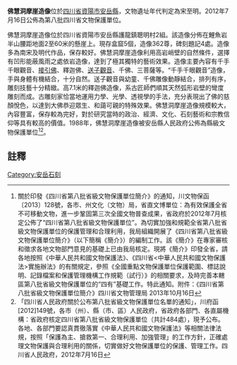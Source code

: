 {{msg:四川省文物保護單位
|名稱 = 佛慧洞摩崖造像
|編號 = 370
|圖片 = 
|級別 = S8
|分類 = 
|時代 = [[宋代|宋代]]至[[明代|明代]]
|地点 = [[四川省|四川省]][[資陽市|資陽市]][[安岳縣|安岳縣]]
|坐標 =
|登錄 = 2012年7月16日
}}
'''佛慧洞摩崖造像'''位於[[四川省|四川省]][[資陽市|資陽市]][[安岳縣|安岳縣]]，文物遺址年代判定為宋至明。2012年7月16日公佈為第八批四川省文物保護單位。

佛慧洞摩崖造像位於四川省資陽市安岳縣護龍鎮聰明村2組。該造像分佈在鯉魚岩半山腰距地面2至60米的懸崖上。現存盒窟5個，造像362尊，碑刻題記4處。造像多為南宋及明代作品，保存較好。佛慧洞摩崖造像利用高岩峭壁的自然條件，選擇有凹形能蔽風雨之處依岩造像，達到了極其獨特的藝術效果。造像主要內容有千手千眼觀音、[[接引佛|接引佛]]、釋迦佛、[[送子觀音|送子觀音]]、千佛、三菩薩等。“千手千眼觀音”造像，手與身體有機結合，十分自然。送子觀音與幼童、千佛雕像動靜結合，排列有序，雕刻技藝十分精緻。高7.1米的釋迦佛造像，系古匠師們順其天然弧形岩壁的彎度雕刻而成。古雕刻家恰當地運用力學、光學、透視學的手法，充分表現出了佛的慈顏悅色，以達到大佛恭迎眾生、和藹可親的特殊效果。佛慧洞摩崖造像規模較大，內容豐富，保存較為完好，對於研究當時的政治、經濟、文化、石刻藝術和宗教信仰等具有較高的價值。1988年，佛慧洞摩崖造像被安岳縣人民政府公佈為縣級文物保護單位<ref>關於印發《四川省第八批省級文物保護單位簡介》的通知，川文物保函〔2013〕128號，各市、州文化（文物）局，省直文博單位：為有效保護全省不可移動文物，進一步鞏固第三次全國文物普查成果，省政府於2012年7月核定公佈了“四川省第八批省級文物保護單位”。為切實加強和規範全省第八批省級文物保護單位的保護管理和合理利用，我局組織開展了《四川省第八批省級文物保護單位簡介》（以下簡稱《簡介》）的編制工作。該《簡介》在專家審核和徵求各地文物部門意見的基礎上已由我局核定。現將《簡介》印發全省，請各地按照《中華人民共和國文物保護法》、《四川省<中華人民共和國文物保護法>實施辦法》的有關規定，參照《全國重點文物保護單位保護範圍、標誌說明、記錄檔案和保護管理機構工作規範（試行）》的相關要求，及時完善本轄區第八批省級文物保護單位的“四有”基礎工作。特此通知。附件：《四川省第八批省級文物保護單位簡介》四川省文物管理局  2013年10月16日</ref><ref>「四川省人民政府關於公布第八批省級文物保護單位名單的通知」，川府函[2012]149號，各市（州）、縣（市、區）人民政府，省政府各部門、各直屬機構：省政府核定四川省第八批省級文物保護單位（共計484處），現予公布。各地、各部門要認真貫徹落實《中華人民共和國文物保護法》等相關法律法規，按照「保護為主、搶救第一、合理利用、加強管理」的工作方針，正確處理文物保護與合理利用的關係，切實做好文物保護單位的保護、管理工作。四川省人民政府，2012年7月16日</ref>。
==註釋==
{{reflist}}

[[Category:安岳石刻|Category:安岳石刻]]